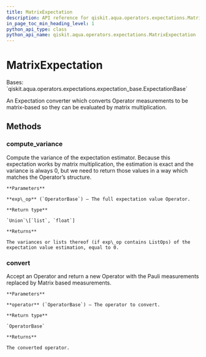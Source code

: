 ```yaml
---
title: MatrixExpectation
description: API reference for qiskit.aqua.operators.expectations.MatrixExpectation
in_page_toc_min_heading_level: 1
python_api_type: class
python_api_name: qiskit.aqua.operators.expectations.MatrixExpectation
---
```


# MatrixExpectation

<Class id="qiskit.aqua.operators.expectations.MatrixExpectation" github="https://github.com/qiskit-community/qiskit-aqua/tree/stable/0.9/qiskit/aqua/operators/expectations/matrix_expectation.py" signature="MatrixExpectation">
  Bases: `qiskit.aqua.operators.expectations.expectation_base.ExpectationBase`

  An Expectation converter which converts Operator measurements to be matrix-based so they can be evaluated by matrix multiplication.

  ## Methods

  ### compute\_variance

  <Function id="qiskit.aqua.operators.expectations.MatrixExpectation.compute_variance" name="compute_variance" signature="MatrixExpectation.compute_variance(exp_op)">
    Compute the variance of the expectation estimator. Because this expectation works by matrix multiplication, the estimation is exact and the variance is always 0, but we need to return those values in a way which matches the Operator’s structure.

    **Parameters**

    **exp\_op** (`OperatorBase`) – The full expectation value Operator.

    **Return type**

    `Union`\[`list`, `float`]

    **Returns**

    The variances or lists thereof (if exp\_op contains ListOps) of the expectation value estimation, equal to 0.
  </Function>

  ### convert

  <Function id="qiskit.aqua.operators.expectations.MatrixExpectation.convert" name="convert" signature="MatrixExpectation.convert(operator)">
    Accept an Operator and return a new Operator with the Pauli measurements replaced by Matrix based measurements.

    **Parameters**

    **operator** (`OperatorBase`) – The operator to convert.

    **Return type**

    `OperatorBase`

    **Returns**

    The converted operator.
  </Function>
</Class>

